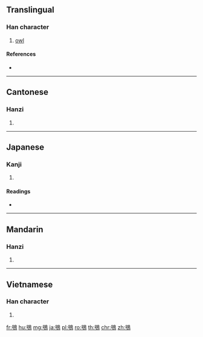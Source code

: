 {{character info/new}}
{{also|鸮}}
==Translingual==

===Han character===
{{Han char|rn=196|rad=鳥|as=05|sn=16|four=67227|canj=RSHAF,XRSHA|ids=⿰号鳥}}

# [[owl]]

====References====
* {{Han ref|kx=1486.080|dkj=46803|dj=2017.290|hdz=74623.110|uh=9D1E|ud=40222|bh=ECA6|bd=60582}}

----

==Cantonese==

===Hanzi===
{{yue-hanzi|jyut=hiu1|y=hiu1|sim=鸮}}

# {{defn|lang=yue|sort=鳥05}}

----

==Japanese==

===Kanji===
{{ja-kanji|grade=|rs=鳥05}}

# {{defn|lang=ja|sort=鳥05}}

====Readings====
* {{ja-readings|on=[[よう]] (yō), [[きょう]] (kyō)|kun=[[ふくろう]] (fukurou)}}

----

==Mandarin==

===Hanzi===
{{cmn-hanzi|sim=鸮|pin=[[chī]] ([[chi1]]), [[xiāo]] ([[xiao1]])|wg=ch'ih<sup>1</sup>, hsiao<sup>1</sup>}}

# {{defn|lang=cmn|sort=鳥05}}

----

==Vietnamese==

===Han character===
{{vi-hantu|[[hào]], [[kiêu]]|rs=鳥05}}

# {{defn|lang=vi|sort=鳥05}}

[[fr:鴞]]
[[hu:鴞]]
[[mg:鴞]]
[[ja:鴞]]
[[pl:鴞]]
[[ro:鴞]]
[[th:鴞]]
[[chr:鴞]]
[[zh:鴞]]